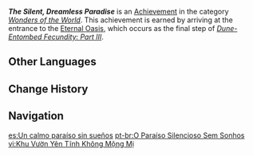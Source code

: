 {{Achievement Infobox
|id           = 81295
|order id     = 1282
|category     = Wonders of the World
|description  = This is the mausoleum of the [[Goddess of Flowers]]. This is the long and dreamless slumber of a god...
|requirements = Earned during ''[[Dune-Entombed Fecundity: Part III]]''.
|primogems    = 5
|tracking     = 
|topic        = The Orchard of Pairidaeza
|quest        = The Dirge of Bilqis
|hidden       = 1
|type         = Quest
}}
'''''The Silent, Dreamless Paradise''''' is an [[Achievement]] in the category ''[[Wonders of the World]]''. This achievement is earned by arriving at the entrance to the [[Eternal Oasis]], which occurs as the final step of ''[[Dune-Entombed Fecundity: Part III]]''.
<!--
==Gameplay Notes==

==Trivia==

==Video Guides==
{{EVT
|video1   = 
|caption1 = 
}}
-->

==Other Languages==
{{Other Languages
|en      = The Silent, Dreamless Paradise
|zhs     = 宁静无梦的乐园
|zhs_rm  = Níngjìng Wúmèng de Lèyuán
|zht     = 寧靜無夢的樂園
|zht_rm  = Níngjìng Wúmèng de Lèyuán
|zh_tl   = The Tranquil, Dreamless Paradise
|ja      = 安らかな夢無き楽園
|ja_rm   = Yasuraka-na Yume Naki Rakuen
|ja_tl   = The Tranquil, Dreamless Paradise
|ko      = 꿈이 없는 고요한 낙원
|ko_tl   = Dreamless Tranquil Paradise
|es      = Un calmo paraíso sin sueños
|es_tl   = A Calm Paradise Without Dreams
|fr      = Le silencieux paradis sans rêves
|fr_tl   = The Silent, Dreamless Paradise
|ru      = Тихий рай без снов
|ru_tl   = Silent Paradise Without Dreams
|th      = แดนสวรรค์ที่ปราศจากความฝัน
|th_rm   = 
|th_tl   = 
|vi      = Khu Vườn Yên Tĩnh Không Mộng Mị
|vi_tl   = 
|de      = Lustgarten der traumlosen Ruhe
|de_tl   = Lustgarden of Dreamless Rest
|id      = Taman Sunyi Tanpa Mimpi
|id_tl   = Silent Garden Without Dreams
|pt      = O Paraíso Silencioso Sem Sonhos
|pt_tl   = 
|tr      = Sessiz, Rüyasız Cennet
|tr_tl   = Silent, Dreamless Paradise
|it      = Il silenzioso paradiso senza sogni
|it_tl   = The Silent Dreamless Paradise
}}

==Change History==
{{Change History|3.4}}
<!--
==References==
{{Reflist}}
-->
==Navigation==
{{Achievement Navbox}}

[[es:Un calmo paraíso sin sueños]]
[[pt-br:O Paraíso Silencioso Sem Sonhos]]
[[vi:Khu Vườn Yên Tĩnh Không Mộng Mị]]